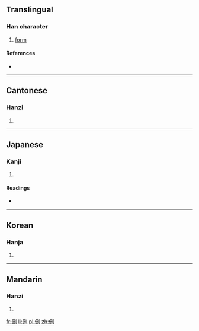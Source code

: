 ==Translingual==

===Han character===
{{Han char|rn=9|rad=人|as=06|sn=8|four=2220<sub>0</sub>|canj=人一廿弓 (OMTN)}}

# [[form]]

====References====
* {{Han ref|kx=0101.080|dkj=00574|dj=0214.010|hdz=10143.140|uh=4F80|ud=20352|bh=CBB6|bd=52150}}

----

==Cantonese==

===Hanzi===
{{yue-hanzi|jyut=|y=ying4}}

# {{defn|lang=yue|sort=人06}}

----

==Japanese==

===Kanji===
{{ja-kanji|grade=|rs=人06}}

# {{defn|lang=ja|sort=人06}}

====Readings====
* {{ja-readings|on=[[けい]] (kei), [[きゃう]] (kyau)|kun=[[なる]] (naru)}}

----

==Korean==

===Hanja===
{{ko-hanja|hangeul=형|rv=hyeong|mr=hyŏng}}

# {{defn|lang=ko|sort=人06}}

----

==Mandarin==

===Hanzi===
{{cmn-hanzi|pin=[[lài]] ([[lai4]]), [[xíng]] ([[xing2]])|wg=lai<sup>4</sup>, hsing<sup>2</sup>}}

# {{defn|lang=cmn|sort=人06}}

[[fr:侀]]
[[li:侀]]
[[pl:侀]]
[[zh:侀]]